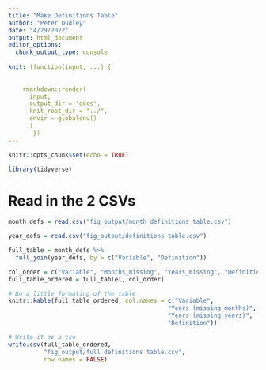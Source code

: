 ```yaml
---
title: "Make Definitions Table"
author: "Peter Dudley"
date: "4/29/2022"
output: html_document
editor_options: 
  chunk_output_type: console
  
knit: (function(input, ...) {
    
   
    rmarkdown::render(
      input,
      output_dir = 'docs',
      knit_root_dir = "../",
      envir = globalenv()
      )
       })
---
```


```r
knitr::opts_chunk$set(echo = TRUE)
```

```r
library(tidyverse)
```

# Read in the 2 CSVs
```r
month_defs = read.csv("fig_output/month definitions table.csv")

year_defs = read.csv("fig_output/definitions table.csv")

full_table = month_defs %>% 
  full_join(year_defs, by = c("Variable", "Definition"))

col_order = c("Variable", "Months_missing", "Years_missing", "Definition")
full_table_ordered = full_table[, col_order]

# Do a little formating of the table
knitr::kable(full_table_ordered, col.names = c("Variable",
                                             "Years (missing months)",
                                             "Years (missing years)",
                                             "Definition"))

# Write it as a csv
write.csv(full_table_ordered,
          "fig_output/full definitions table.csv",
          row.names = FALSE)
```

